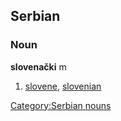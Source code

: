 == Serbian ==
=== Noun ===
[[Category:Serbian nouns]]
'''slovenački''' m
#[[slovene]], [[slovenian]]